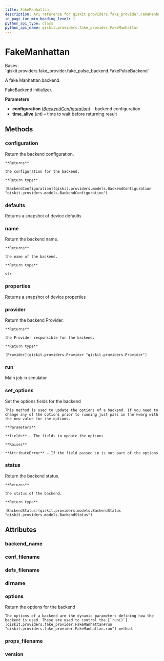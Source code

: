 ```yaml
---
title: FakeManhattan
description: API reference for qiskit.providers.fake_provider.FakeManhattan
in_page_toc_min_heading_level: 1
python_api_type: class
python_api_name: qiskit.providers.fake_provider.FakeManhattan
---
```


# FakeManhattan

<Class id="qiskit.providers.fake_provider.FakeManhattan" isDedicatedPage={true} github="https://github.com/qiskit/qiskit/tree/stable/0.23/qiskit/providers/fake_provider/backends/manhattan/fake_manhattan.py" signature="FakeManhattan">
  Bases: `qiskit.providers.fake_provider.fake_pulse_backend.FakePulseBackend`

  A fake Manhattan backend.

  FakeBackend initializer.

  **Parameters**

  *   **configuration** ([*BackendConfiguration*](qiskit.providers.models.BackendConfiguration "qiskit.providers.models.BackendConfiguration")) – backend configuration
  *   **time\_alive** (*int*) – time to wait before returning result

  ## Methods

  ### configuration

  <Function id="qiskit.providers.fake_provider.FakeManhattan.configuration" name="configuration" signature="FakeManhattan.configuration()">
    Return the backend configuration.

    **Returns**

    the configuration for the backend.

    **Return type**

    [BackendConfiguration](qiskit.providers.models.BackendConfiguration "qiskit.providers.models.BackendConfiguration")
  </Function>

  ### defaults

  <Function id="qiskit.providers.fake_provider.FakeManhattan.defaults" name="defaults" signature="FakeManhattan.defaults()">
    Returns a snapshot of device defaults
  </Function>

  ### name

  <Function id="qiskit.providers.fake_provider.FakeManhattan.name" name="name" signature="FakeManhattan.name()">
    Return the backend name.

    **Returns**

    the name of the backend.

    **Return type**

    str
  </Function>

  ### properties

  <Function id="qiskit.providers.fake_provider.FakeManhattan.properties" name="properties" signature="FakeManhattan.properties()">
    Returns a snapshot of device properties
  </Function>

  ### provider

  <Function id="qiskit.providers.fake_provider.FakeManhattan.provider" name="provider" signature="FakeManhattan.provider()">
    Return the backend Provider.

    **Returns**

    the Provider responsible for the backend.

    **Return type**

    [Provider](qiskit.providers.Provider "qiskit.providers.Provider")
  </Function>

  ### run

  <Function id="qiskit.providers.fake_provider.FakeManhattan.run" name="run" signature="FakeManhattan.run(run_input, **kwargs)">
    Main job in simulator
  </Function>

  ### set\_options

  <Function id="qiskit.providers.fake_provider.FakeManhattan.set_options" name="set_options" signature="FakeManhattan.set_options(**fields)">
    Set the options fields for the backend

    This method is used to update the options of a backend. If you need to change any of the options prior to running just pass in the kwarg with the new value for the options.

    **Parameters**

    **fields** – The fields to update the options

    **Raises**

    **AttributeError** – If the field passed in is not part of the options
  </Function>

  ### status

  <Function id="qiskit.providers.fake_provider.FakeManhattan.status" name="status" signature="FakeManhattan.status()">
    Return the backend status.

    **Returns**

    the status of the backend.

    **Return type**

    [BackendStatus](qiskit.providers.models.BackendStatus "qiskit.providers.models.BackendStatus")
  </Function>

  ## Attributes

  ### backend\_name

  <Attribute id="qiskit.providers.fake_provider.FakeManhattan.backend_name" name="backend_name" attributeValue="'fake_manhattan'" />

  ### conf\_filename

  <Attribute id="qiskit.providers.fake_provider.FakeManhattan.conf_filename" name="conf_filename" attributeValue="'conf_manhattan.json'" />

  ### defs\_filename

  <Attribute id="qiskit.providers.fake_provider.FakeManhattan.defs_filename" name="defs_filename" attributeValue="'defs_manhattan.json'" />

  ### dirname

  <Attribute id="qiskit.providers.fake_provider.FakeManhattan.dirname" name="dirname" attributeValue="'/home/runner/work/qiskit/qiskit/.tox/docs/lib/python3.8/site-packages/qiskit/providers/fake_provider/backends/manhattan'" />

  ### options

  <Attribute id="qiskit.providers.fake_provider.FakeManhattan.options" name="options">
    Return the options for the backend

    The options of a backend are the dynamic parameters defining how the backend is used. These are used to control the [`run()`](qiskit.providers.fake_provider.FakeManhattan#run "qiskit.providers.fake_provider.FakeManhattan.run") method.
  </Attribute>

  ### props\_filename

  <Attribute id="qiskit.providers.fake_provider.FakeManhattan.props_filename" name="props_filename" attributeValue="'props_manhattan.json'" />

  ### version

  <Attribute id="qiskit.providers.fake_provider.FakeManhattan.version" name="version" attributeValue="1" />
</Class>

